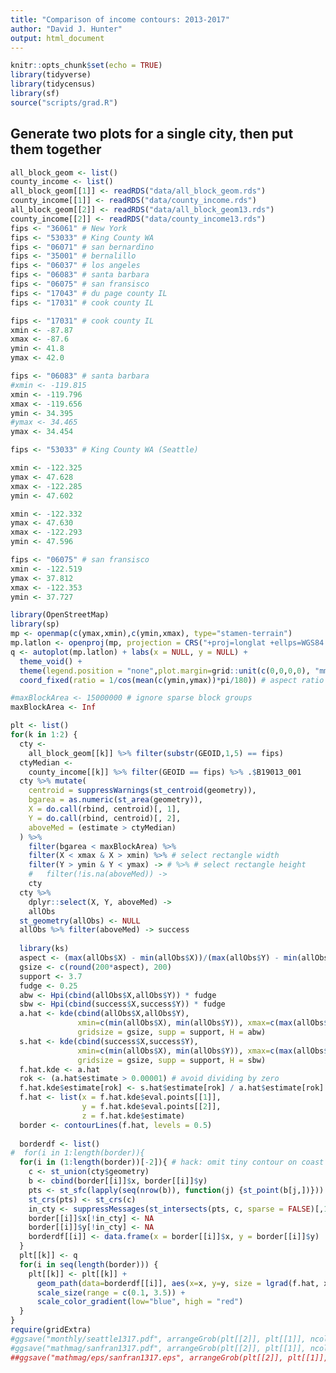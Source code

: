 ```yaml
---
title: "Comparison of income contours: 2013-2017"
author: "David J. Hunter"
output: html_document
---
```


```r
knitr::opts_chunk$set(echo = TRUE)
library(tidyverse)
library(tidycensus)
library(sf)
source("scripts/grad.R")
```


## Generate two plots for a single city, then put them together

```r
all_block_geom <- list()
county_income <- list()
all_block_geom[[1]] <- readRDS("data/all_block_geom.rds") 
county_income[[1]] <- readRDS("data/county_income.rds") 
all_block_geom[[2]] <- readRDS("data/all_block_geom13.rds") 
county_income[[2]] <- readRDS("data/county_income13.rds") 
fips <- "36061" # New York
fips <- "53033" # King County WA
fips <- "06071" # san bernardino
fips <- "35001" # bernalillo
fips <- "06037" # los angeles
fips <- "06083" # santa barbara
fips <- "06075" # san fransisco
fips <- "17043" # du page county IL
fips <- "17031" # cook county IL

fips <- "17031" # cook county IL
xmin <- -87.87
xmax <- -87.6
ymin <- 41.8
ymax <- 42.0

fips <- "06083" # santa barbara
#xmin <- -119.815
xmin <- -119.796
xmax <- -119.656
ymin <- 34.395
#ymax <- 34.465
ymax <- 34.454

fips <- "53033" # King County WA (Seattle)

xmin <- -122.325
ymax <- 47.628
xmax <- -122.285
ymin <- 47.602

xmin <- -122.332
ymax <- 47.630
xmax <- -122.293
ymin <- 47.596

fips <- "06075" # san fransisco
xmin <- -122.519
ymax <- 37.812
xmax <- -122.353
ymin <- 37.727

library(OpenStreetMap)
library(sp)
mp <- openmap(c(ymax,xmin),c(ymin,xmax), type="stamen-terrain")
mp.latlon <- openproj(mp, projection = CRS("+proj=longlat +ellps=WGS84 +datum=WGS84 +no_defs"))
q <- autoplot(mp.latlon) + labs(x = NULL, y = NULL) + 
  theme_void() +
  theme(legend.position = "none",plot.margin=grid::unit(c(0,0,0,0), "mm")) +
  coord_fixed(ratio = 1/cos(mean(c(ymin,ymax))*pi/180)) # aspect ratio correction

#maxBlockArea <- 15000000 # ignore sparse block groups
maxBlockArea <- Inf

plt <- list()
for(k in 1:2) {
  cty <- 
    all_block_geom[[k]] %>% filter(substr(GEOID,1,5) == fips)
  ctyMedian <- 
    county_income[[k]] %>% filter(GEOID == fips) %>% .$B19013_001
  cty %>% mutate(
    centroid = suppressWarnings(st_centroid(geometry)),
    bgarea = as.numeric(st_area(geometry)),
    X = do.call(rbind, centroid)[, 1],
    Y = do.call(rbind, centroid)[, 2],
    aboveMed = (estimate > ctyMedian)
  ) %>%
    filter(bgarea < maxBlockArea) %>%
    filter(X < xmax & X > xmin) %>% # select rectangle width
    filter(Y > ymin & Y < ymax) -> # %>% # select rectangle height
    #   filter(!is.na(aboveMed)) ->
    cty
  cty %>% 
    dplyr::select(X, Y, aboveMed) ->
    allObs
  st_geometry(allObs) <- NULL
  allObs %>% filter(aboveMed) -> success
  
  library(ks)
  aspect <- (max(allObs$X) - min(allObs$X))/(max(allObs$Y) - min(allObs$Y))
  gsize <- c(round(200*aspect), 200)
  support <- 3.7
  fudge <- 0.25
  abw <- Hpi(cbind(allObs$X,allObs$Y)) * fudge
  sbw <- Hpi(cbind(success$X,success$Y)) * fudge
  a.hat <- kde(cbind(allObs$X,allObs$Y), 
               xmin=c(min(allObs$X), min(allObs$Y)), xmax=c(max(allObs$X), max(allObs$Y)), 
               gridsize = gsize, supp = support, H = abw)
  s.hat <- kde(cbind(success$X,success$Y), 
               xmin=c(min(allObs$X), min(allObs$Y)), xmax=c(max(allObs$X), max(allObs$Y)), 
               gridsize = gsize, supp = support, H = sbw)
  f.hat.kde <- a.hat
  rok <- (a.hat$estimate > 0.00001) # avoid dividing by zero
  f.hat.kde$estimate[rok] <- s.hat$estimate[rok] / a.hat$estimate[rok] * nrow(success) / nrow(allObs)
  f.hat <- list(x = f.hat.kde$eval.points[[1]],
                y = f.hat.kde$eval.points[[2]],
                z = f.hat.kde$estimate)
  border <- contourLines(f.hat, levels = 0.5)
  
  borderdf <- list()
#  for(i in 1:length(border)){
  for(i in (1:length(border))[-2]){ # hack: omit tiny contour on coast
    c <- st_union(cty$geometry)
    b <- cbind(border[[i]]$x, border[[i]]$y)
    pts <- st_sfc(lapply(seq(nrow(b)), function(j) {st_point(b[j,])}))
    st_crs(pts) <- st_crs(c)
    in_cty <- suppressMessages(st_intersects(pts, c, sparse = FALSE)[,1])
    border[[i]]$x[!in_cty] <- NA
    border[[i]]$y[!in_cty] <- NA
    borderdf[[i]] <- data.frame(x = border[[i]]$x, y = border[[i]]$y)
  }
  plt[[k]] <- q
  for(i in seq(length(border))) {
    plt[[k]] <- plt[[k]] + 
      geom_path(data=borderdf[[i]], aes(x=x, y=y, size = lgrad(f.hat, x, y), color = lgrad(f.hat, x, y))) + 
      scale_size(range = c(0.1, 3.5)) + 
      scale_color_gradient(low="blue", high = "red")
  }
}
require(gridExtra)
#ggsave("monthly/seattle1317.pdf", arrangeGrob(plt[[2]], plt[[1]], ncol=2), width = 5, height = 3.2, units = "in")
#ggsave("mathmag/sanfran1317.pdf", arrangeGrob(plt[[2]], plt[[1]], ncol=2), width = 5, height = 1.7, units = "in")
##ggsave("mathmag/eps/sanfran1317.eps", arrangeGrob(plt[[2]], plt[[1]], ncol=2), width = 5, height = 1.7, units = "in")
```

